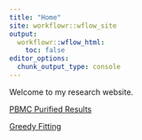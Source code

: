 ```yaml
---
title: "Home"
site: workflowr::wflow_site
output:
  workflowr::wflow_html:
    toc: false
editor_options:
  chunk_output_type: console
---
```


Welcome to my research website.

[PBMC Purified Results](pbmc_purified_results.html)

[Greedy Fitting](greedy_init.html)
